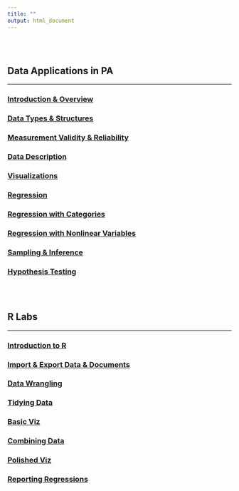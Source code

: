 ```yaml
---
title: ""
output: html_document
---
```


<br><br>

## Data Applications in PA
***


### [Introduction & Overview](content/teaching/slides/Intro_Slides.html)

### [Data Types & Structures](content/teaching/slides/Data.html)

### [Measurement Validity & Reliability](content/teaching/slides/measurement.html)

### [Data Description](content/teaching/slides/Description.html)

### [Visualizations](content/teaching/slides/Visualizations.html)

### [Regression](content/teaching/slides/Regression.html)

### [Regression with Categories](content/teaching/slides/Regression-with-Categories.html)

### [Regression with Nonlinear Variables](content/teaching/slides/Regression-with-nonlinears.html)

### [Sampling & Inference](content/teaching/slides/Sampling.html)

### [Hypothesis Testing](content/teaching/slides/Hypothesis-Testing.html)

<br><br>

## R Labs
***


### [Introduction to R](content/teaching/slides/rlab1_intro_to_r.html)

### [Import & Export Data & Documents](content/teaching/slides/rlab2_import_and_export.html)

### [Data Wrangling](content/teaching/slides/rlab3_data_wrangling.html)

### [Tidying Data](content/teaching/slides/rlab4-tidying-data.html)

### [Basic Viz](content/teaching/slides/rlab5-visualizations.html)

### [Combining Data](content/teaching/slides/rlab6-combining-data.html)

### [Polished Viz](content/teaching/slides/rlab7-polished-viz.html)

### [Reporting Regressions](content/teaching/slides/rlab8-reporting-reg.html)
